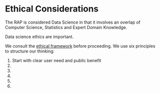 # Ethical Considerations {#literature}

The RAP is considered Data Science in that it involves an overlap of Computer Science, Statistics and Expert Domain Knowledge.  

Data science ethics are important. 

We consult the [ethical framework](https://www.gov.uk/government/publications/data-science-ethical-framework) before proceeding. We use six principles to structure our thinking:

1. Start with clear user need and public benefit
2. 
3. 
4. 
5. 
6. 
